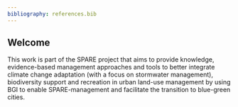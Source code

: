 ```yaml
---
bibliography: references.bib
---
```


## Welcome {.unnumbered}

This work is part of the SPARE project that aims to provide knowledge, evidence-based management approaches and tools to
better integrate climate change adaptation (with a focus on stormwater management), biodiversity support and
recreation in urban land-use management by using BGI to enable SPARE-management and facilitate the
transition to blue-green cities.

